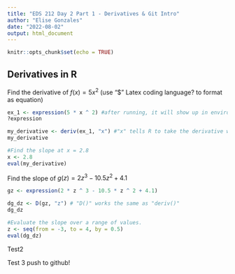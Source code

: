 ```yaml
---
title: "EDS 212 Day 2 Part 1 - Derivatives & Git Intro"
author: "Elise Gonzales"
date: "2022-08-02"
output: html_document
---
```


```r
knitr::opts_chunk$set(echo = TRUE)
```

## Derivatives in R

Find the derivative of $f(x) = 5x^2$ (use "\$" Latex coding language? to format as equation)

```r
ex_1 <- expression(5 * x ^ 2) #after running, it will show up in environment. "expression()" generic placeholder...creates unevaluated expression to feed into function (deriv func can use expression)
?expression

my_derivative <- deriv(ex_1, "x") #"x" tells R to take the derivative with respect to x
my_derivative

#Find the slope at x = 2.8
x <- 2.8
eval(my_derivative)

```

Find the slope of $g(z) = 2z^3-10.5z^2+4.1$

```r
gz <- expression(2 * z ^ 3 - 10.5 * z ^ 2 + 4.1)

dg_dz <- D(gz, "z") # "D()" works the same as "deriv()"
dg_dz

#Evaluate the slope over a range of values.
z <- seq(from = -3, to = 4, by = 0.5)
eval(dg_dz)


```

Test2

Test 3 push to github!

